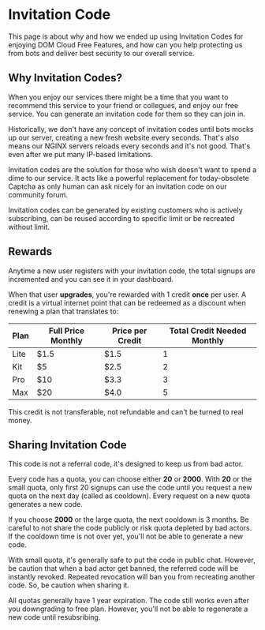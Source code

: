 # Invitation Code

This page is about why and how we ended up using Invitation Codes for enjoying DOM Cloud Free Features, and how can you help protecting us from bots and deliver best security to our overall service.

## Why Invitation Codes?

When you enjoy our services there might be a time that you want to recommend this service to your friend or collegues, and enjoy our free service. You can generate an invitation code for them so they can join in.

Historically, we don't have any concept of invitation codes until bots mocks up our server, creating a new fresh website every seconds. That's also means our NGINX servers reloads every seconds and it's not good. That's even after we put many IP-based limitations.

Invitation codes are the solution for those who wish doesn't want to spend a dime to our service. It acts like a powerful replacement for today-obsolete Captcha as only human can ask nicely for an invitation code on our community forum.

Invitation codes can be generated by existing customers who is actively subscribing, can be reused according to specific limit or be recreated without limit.

## Rewards

Anytime a new user registers with your invitation code, the total signups are incremented and you can see it in your dashboard.

When that user **upgrades**, you're rewarded with 1 credit  **once** per user. A credit is a virtual internet point that can be redeemed as a discount when renewing a plan that translates to:

| Plan | Full Price Monthly | Price per Credit | Total Credit Needed Monthly |
|---|---|---|---|
| Lite | $1.5 | $1.5 | 1 |
| Kit | $5 | $2.5 | 2 |
| Pro | $10 | $3.3 | 3 |
| Max | $20 | $4.0 | 5 |

This credit is not transferable, not refundable and can't be turned to real money.

## Sharing Invitation Code

This code is not a referral code, it's designed to keep us from bad actor.

Every code has a quota, you can choose either **20** or **2000**. With **20** or the small quota, only first 20 signups can use the code until you request a new quota on the next day (called as cooldown). Every request on a new quota generates a new code.

If you choose **2000** or the large quota, the next cooldown is 3 months. Be careful to not share the code publicly or risk quota depleted by bad actors. If the cooldown time is not over yet, you'll not be able to generate a new code.

With small quota, it's generally safe to put the code in public chat. However, be caution that when a bad actor get banned, the referred code will be instantly revoked. Repeated revocation will ban you from recreating another code. So, be caution when sharing it.

All quotas generally have 1 year expiration. The code still works even after you downgrading to free plan. However, you'll not be able to regenerate a new code until resubsribing.
